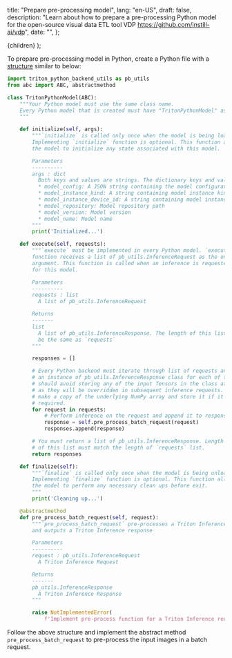   title: "Prepare pre-processing model",
  lang: "en-US",
  draft: false,
  description:
    "Learn about how to prepare a pre-processing Python model for the open-source visual data ETL tool VDP https://github.com/instill-ai/vdp",
  date: "",
};

  <DocsLayout meta={meta}>{children}</DocsLayout>
);

To prepare pre-processing model in Python, create a Python file with a [structure](https://github.com/triton-inference-server/python_backend#usage) similar to below:

```python model.py
import triton_python_backend_utils as pb_utils
from abc import ABC, abstractmethod

class TritonPythonModel(ABC):
    """Your Python model must use the same class name.
    Every Python model that is created must have "TritonPythonModel" as the class name.
    """

    def initialize(self, args):
        """`initialize` is called only once when the model is being loaded.
        Implementing `initialize` function is optional. This function allows
        the model to initialize any state associated with this model.

        Parameters
        ----------
        args : dict
          Both keys and values are strings. The dictionary keys and values are:
          * model_config: A JSON string containing the model configuration
          * model_instance_kind: A string containing model instance kind
          * model_instance_device_id: A string containing model instance device ID
          * model_repository: Model repository path
          * model_version: Model version
          * model_name: Model name
        """
        print('Initialized...')

    def execute(self, requests):
        """`execute` must be implemented in every Python model. `execute`
        function receives a list of pb_utils.InferenceRequest as the only
        argument. This function is called when an inference is requested
        for this model.

        Parameters
        ----------
        requests : list
          A list of pb_utils.InferenceRequest

        Returns
        -------
        list
          A list of pb_utils.InferenceResponse. The length of this list must
          be the same as `requests`
        """

        responses = []

        # Every Python backend must iterate through list of requests and create
        # an instance of pb_utils.InferenceResponse class for each of them. You
        # should avoid storing any of the input Tensors in the class attributes
        # as they will be overridden in subsequent inference requests. You can
        # make a copy of the underlying NumPy array and store it if it is
        # required.
        for request in requests:
            # Perform inference on the request and append it to responses list...
            response = self.pre_process_batch_request(request)
            responses.append(response)

        # You must return a list of pb_utils.InferenceResponse. Length
        # of this list must match the length of `requests` list.
        return responses

    def finalize(self):
        """`finalize` is called only once when the model is being unloaded.
        Implementing `finalize` function is optional. This function allows
        the model to perform any necessary clean ups before exit.
        """
        print('Cleaning up...')

    @abstractmethod
    def pre_process_batch_request(self, request):
        """`pre_process_batch_request` pre-processes a Triton Inference request
        and outputs a Triton Inference response

        Parameters
        ----------
        request : pb_utils.InferenceRequest
          A Triton Inference Request

        Returns
        -------
        pb_utils.InferenceResponse
          A Triton Inference Response
        """

        raise NotImplementedError(
            f'Implement pre-process function for a Triton Inference request')

```

Follow the above structure and implement the abstract method `pre_process_batch_request` to pre-process the input images in a batch request.
